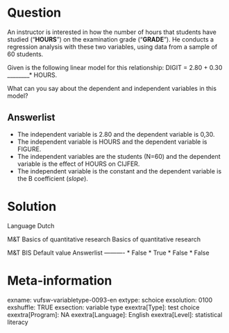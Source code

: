 Question
========
An instructor is interested in how the number of hours that students have studied ("**HOURS**") on the examination grade ("**GRADE**"). He conducts a regression analysis with these two variables, using data from a sample of 60 students.  
  
Given is the following linear model for this relationship: DIGIT = 2.80 + 0.30 ________* HOURS.  
  
What can you say about the dependent and independent variables in this model?

Answerlist
----------
* The independent variable is 2.80 and the dependent variable is 0,30.
* The independent variable is HOURS and the dependent variable is FIGURE.
* The independent variables are the students (N=60) and the dependent variable is the effect of HOURS on CIJFER.
* The independent variable is the constant and the dependent variable is the B coefficient (*slope*).

Solution
========

Language Dutch

M&T Basics of quantitative research Basics of quantitative research

M&T BIS Default value
Answerlist
----------
* False
* True
* False
* False

Meta-information
================
exname: vufsw-variabletype-0093-en
extype: schoice
exsolution: 0100
exshuffle: TRUE
exsection: variable type
exextra[Type]: test choice
exextra[Program]: NA
exextra[Language]: English
exextra[Level]: statistical literacy

